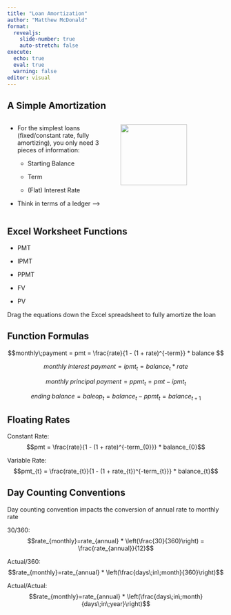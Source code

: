 ```yaml
---
title: "Loan Amortization"
author: "Matthew McDonald"
format: 
  revealjs:
    slide-number: true
    auto-stretch: false
execute: 
  echo: true
  eval: true
  warning: false
editor: visual
---
```


## A Simple Amortization

::: columns
::: {.column width="50%"}
-   For the simplest loans (fixed/constant rate, fully amortizing), you only need 3 pieces of information:

    -   Starting Balance

    -   Term

    -   (Flat) Interest Rate

-   Think in terms of a ledger --\>
:::

::: {.column width="50%"}
![](img/AmortLegder.png){width="80%"}
:::
:::

## Excel Worksheet Functions

-   PMT

-   IPMT

-   PPMT

-   FV

-   PV

::: callout-note
Drag the equations down the Excel spreadsheet to fully amortize the loan
:::

## Function Formulas {.smaller}

$$monthly\;payment = pmt = \frac{rate}{1 - (1 + rate)^{-term}} * balance $$

$$monthly\;interest\;payment = ipmt_{t} = balance_{t} * rate$$

$$monthly\;principal\;payment = ppmt_{t} = pmt - ipmt_{t}$$

$$ending\;balance = baleop_{t} = balance_{t} - ppmt_{t} = balance_{t + 1} $$

## Floating Rates

Constant Rate: $$pmt = \frac{rate}{1 - (1 + rate)^{-term_{0}}} * balance_{0}$$

Variable Rate: $$pmt_{t} = \frac{rate_{t}}{1 - (1 + rate_{t})^{-term_{t}}} * balance_{t}$$

## Day Counting Conventions {.smaller}

Day counting convention impacts the conversion of annual rate to monthly rate

30/360: $$rate_{monthly}=rate_{annual} * \left(\frac{30}{360}\right) = \frac{rate_{annual}}{12}$$

Actual/360: $$rate_{monthly}=rate_{annual} * \left(\frac{days\;in\;month}{360}\right)$$

Actual/Actual: $$rate_{monthly}=rate_{annual} * \left(\frac{days\;in\;month}{days\;in\;year}\right)$$
